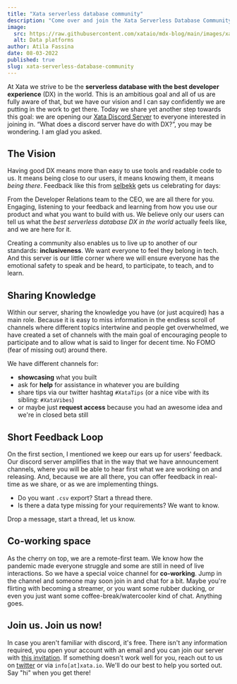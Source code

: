 ```yaml
---
title: "Xata serverless database community"
description: "Come over and join the Xata Serverless Database Community on discord. It is a free and inclusive space for us to know each other better and learn together! We are also eager to learn from your experiences with our products."
image:
  src: https://raw.githubusercontent.com/xataio/mdx-blog/main/images/xata-serverless-database-community.png
  alt: Data platforms
author: Atila Fassina
date: 08-03-2022
published: true
slug: xata-serverless-database-community
---
```


At Xata we strive to be the **serverless database with the best developer experience** (DX) in the world. This is an ambitious goal and all of us are fully aware of that, but we have our vision and I can say confidently we are putting in the work to get there. Today we share yet another step towards this goal: we are opening our [Xata Discord Server](https://xata.io/discord) to everyone interested in joining in. “What does a discord server have do with DX?”, you may be wondering. I am glad you asked.

## The Vision

Having good DX means more than easy to use tools and readable code to us. It means being close to our users, it means knowing them, it means _being there_. Feedback like this from [selbekk](https://twitter.com/selbekk) gets us celebrating for days:

<ArticleImage
  src="https://xata.io/images/blog/discord-community/selbekk-tweet.png"
  width="650"
  height="536"
  alt="Twitter message"
  caption="Selbekk on Twitter"
  position="center"
/>

From the Developer Relations team to the CEO, we are all there for you. Engaging, listening to your feedback and learning from how you use our product and what you want to build with us. We believe only our users can tell us what the _best serverless database DX in the world_ actually feels like, and we are here for it.

Creating a community also enables us to live up to another of our standards: **inclusiveness**. We want everyone to feel they belong in tech. And this server is our little corner where we will ensure everyone has the emotional safety to speak and be heard, to participate, to teach, and to learn.

## Sharing Knowledge

Within our server, sharing the knowledge you have (or just acquired) has a main role. Because it is easy to miss information in the endless scroll of channels where different topics intertwine and people get overwhelmed, we have created a set of channels with the main goal of encouraging people to participate and to allow what is said to linger for decent time. No FOMO (fear of missing out) around there.

We have different channels for:

- **showcasing** what you built
- ask for **help** for assistance in whatever you are building
- share tips via our twitter hashtag `#XataTips` (or a nice vibe with its sibling: `#XataVibes`)
- or maybe just **request access** because you had an awesome idea and we're in closed beta still

## Short Feedback Loop

On the first section, I mentioned we keep our ears up for users' feedback. Our discord server amplifies that in the way that we have announcement channels, where you will be able to hear first what we are working on and releasing. And, because we are all there, you can offer feedback in real-time as we share, or as we are implementing things.

- Do you want `.csv` export? Start a thread there.
- Is there a data type missing for your requirements? We want to know.

Drop a message, start a thread, let us know.

## Co-working space

As the cherry on top, we are a remote-first team. We know how the pandemic made everyone struggle and some are still in need of live interactions. So we have a special voice channel for **co-working**. Jump in the channel and someone may soon join in and chat for a bit. Maybe you're flirting with becoming a streamer, or you want some rubber ducking, or even you just want some coffee-break/watercooler kind of chat. Anything goes.

## Join us. Join us now!

In case you aren't familiar with discord, it's free. There isn't any information required, you open your account with an email and you can join our server with [this invitation](https://xata.io/discord). If something doesn't work well for you, reach out to us on [twitter](https://twitter.com/xata) or via `info[at]xata.io`. We'll do our best to help you sorted out. Say "hi" when you get there!
